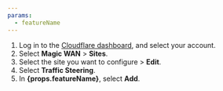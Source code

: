 ```yaml
---
params:
  - featureName
---
```



1. Log in to the [Cloudflare dashboard](https://dash.cloudflare.com/login), and select your account.
2. Select **Magic WAN** > **Sites**.
3. Select the site you want to configure > **Edit**.
4. Select **Traffic Steering**.
5. In **{props.featureName}**, select **Add**.
